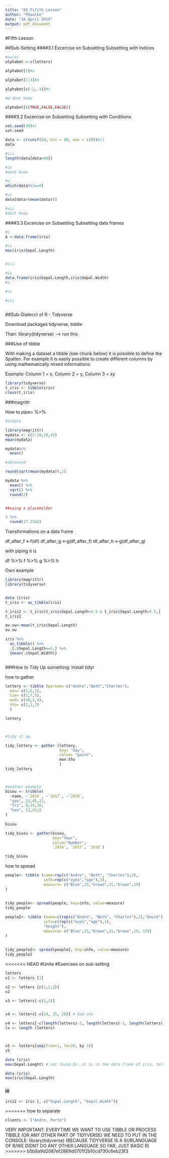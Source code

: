 ```yaml
---
title: "05_Fifith_Lesson"
author: "PGaulke"
date: "10 April 2019"
output: pdf_document
---
```

#Fifth Lesson

##Sub-Setting
####3.1 Excercise on Subsetting
Subsetting with Indices

```r
#a=(a)
alphabet <-c(letters)

alphabet[1]#a

alphabet[1:3]#b

alphabet[c(-2,-3)]#c

#d dont know

alphabet[c(TRUE,FALSE,FALSE)]

```

####3.2 Excercise on Subsetting
Subsetting with Conditions

```r
set.seed(30)#i
set.seed

data <- c(runif(50, min = 80, max = 120))#ii
data

#iii
length(data[data<90])

#iv
#dont know

#v
which(data%%2==0)

#vi
data[data>(mean(data))]

#vii
#dont know

```

####3.3 Excercise on Subsetting
Subsetting data frames

```r
#i
A <-data.frame(iris)

#ii
max(iris$Sepal.Length)


#iii

#iv
data.frame(iris$Sepal.Length,iris$Sepal.Width)
#v

#vi

#vii



```

##Sub-Dialecct of R - Tidyverse

Download packages tidyverse, tiddle

Than: library(tidyverse) --> run this 

###Use of tibble

With making a dataset a tibble (see chunk below) it is possible to define the Spalten. For example it is easily possible to create different columns by using mathematically mixed informations

Example: Column 1 = x, Column 2 = y, Column 3 = xy




```r
library(tidyverse)
t_iris <- tibble(iris)
class(t_iris)


```



###magrittr

How to pipe= %>%

```r

#simple

library(magrittr)
mydata <- c(2:10,20,42)
mean(mydata)

mydata%>%
  mean()

#advanced

round(sqrt(mean(mydata)),2)

mydata %>%
  mean() %>%
  sqrt() %>%
  round(2)


##using a placeholder

3 %>%
  round(17.2342)


```


Transformations on a data frame

df_after_f <-f(df)
df_after_g <-g(df_after_f)
df_after_h <-g(df_after_g)

with piping it is

df %>%
  f %>%
  g %>%
  h
  

Own example
```r

library(magrittr)
library(tidyverse)


data (iris)
t_iris <- as_tibble(iris)

t_iris2 <- t_iris[t_iris$Sepal.Length>4.5 & t_iris$Sepal.Length<5.5,]
t_iris2

av.sw<-mean(t_iris$Sepal.Length)
av.sw

iris %>%
  as_tibble() %>%
  .[.$Sepal.Length==5,] %>%
  {mean(.$Sepal.Width)}



```

###How to Tidy Up something: Install tidyr

how to gather
```r

lottery <- tibble (person= c("Andre","Beth","Charles"),
  mon= c(2,5,1),
  tue= c(3,7,5),
  wed= c(10,3,4),
  thu= c(1,2,7)
  )

lottery



#tidy it up

tidy_lottery <- gather (lottery,
                        key= "day",
                        value= "gains",
                        mon:thu
                        )
tidy_lottery



#another example
bisou <- tribble(
  ~name, ~`2016`, ~`2017`, ~`2018`,
  "gau", 23,45,12,
  "tri", 8,14,30,
  "han", 12,43,8
)
  
bisou

tidy_bisou <- gather(bisou,
                     key="Year",
                     value="Number",
                     `2016`, `2017`, `2018`)

tidy_bisou

```


how to spread
```r
people<- tibble (name=rep(c("Andre", "Beth", "Charles"),2),
                 info=rep(c("eyes","age"),3),
                 measure= c("Blue",23,"brown",31,"brown",19)
)
                 
                 
tidy_people<- spread(people, key=info, value=measure)
tidy_people

people2<- tibble (name=c(rep(c("Andre", "Beth", "Charles"),2),"David"),
                 info=c(rep(c("eyes","age"),3),
                 "height"),
                 measure= c("Blue",23,"brown",31,"brown",19, 175)
)
                 
                 
tidy_people2<- spread(people2, key=info, value=measure)
tidy_people2

```

<<<<<<< HEAD
#Unite 
#Exercises on sub-setting

```r
letters 
v1 <- letters [1]

v2 <- letters [c(1,2,3)]
v2

v3 <- letters[-c(2,3)]


v4 <- letters[-c(24, 25, 26)] # bad one

v4 <- letters[-c(length(letters)-2, length(letters)-1, length(letters))]
lv <- length (letters)



v5 <- letters[seq(from=1, to=26, by 3)]
v5
```

```r
data (iris)
max(Sepal.Lenght) # not found bc. it is in the data frame of iris, tell them, it should look in the data frame
```

```r
data (iris)
max(iris$Sepal.Length)
```

### iii

```r
iris2 <- iris [, c("Sepal.Length", "Sepal.Width")]
```

=======
how to separate
```r
clients <- ("Andre, Porto")


```


VERY IMPORTANT: EVERYTIME WE WANT TO USE TIBBLE OR PROCESS TIBBLE (OR ANY OTHER PART OF TIDYVERSE) WE NEED TO PUT IN THE CONSOLE: library(tidyverse) (BECAUSE TIDYVERSE IS A SUBLANGUAGE OF R/WE DIDNT DO ANY OTHER LANGUAGE SO FAR, JUST BASIC R)
>>>>>>> b5b9a9d2087ef2869d0701f2b10cd730c6eb23f3


